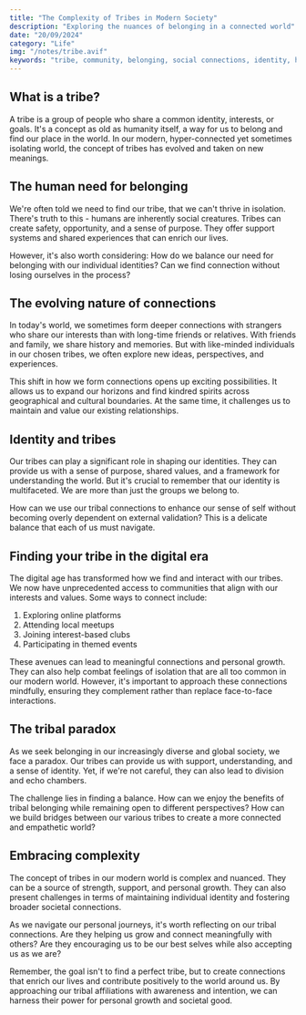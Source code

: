 ```yaml
---
title: "The Complexity of Tribes in Modern Society"
description: "Exploring the nuances of belonging in a connected world"
date: "20/09/2024"
category: "Life"
img: "/notes/tribe.avif"
keywords: "tribe, community, belonging, social connections, identity, human needs, digital era, social dynamics, cultural shift, individualism, collective identity, social psychology, group dynamics, societal integration"
---
```


## What is a tribe?

A tribe is a group of people who share a common identity, interests, or goals. It's a concept as old as humanity itself, a way for us to belong and find our place in the world. In our modern, hyper-connected yet sometimes isolating world, the concept of tribes has evolved and taken on new meanings.

## The human need for belonging

We're often told we need to find our tribe, that we can't thrive in isolation. There's truth to this - humans are inherently social creatures. Tribes can create safety, opportunity, and a sense of purpose. They offer support systems and shared experiences that can enrich our lives.

However, it's also worth considering: How do we balance our need for belonging with our individual identities? Can we find connection without losing ourselves in the process?

## The evolving nature of connections

In today's world, we sometimes form deeper connections with strangers who share our interests than with long-time friends or relatives. With friends and family, we share history and memories. But with like-minded individuals in our chosen tribes, we often explore new ideas, perspectives, and experiences.

This shift in how we form connections opens up exciting possibilities. It allows us to expand our horizons and find kindred spirits across geographical and cultural boundaries. At the same time, it challenges us to maintain and value our existing relationships.

## Identity and tribes

Our tribes can play a significant role in shaping our identities. They can provide us with a sense of purpose, shared values, and a framework for understanding the world. But it's crucial to remember that our identity is multifaceted. We are more than just the groups we belong to.

How can we use our tribal connections to enhance our sense of self without becoming overly dependent on external validation? This is a delicate balance that each of us must navigate.

## Finding your tribe in the digital era

The digital age has transformed how we find and interact with our tribes. We now have unprecedented access to communities that align with our interests and values. Some ways to connect include:

1. Exploring online platforms
2. Attending local meetups
3. Joining interest-based clubs
4. Participating in themed events

These avenues can lead to meaningful connections and personal growth. They can also help combat feelings of isolation that are all too common in our modern world. However, it's important to approach these connections mindfully, ensuring they complement rather than replace face-to-face interactions.

## The tribal paradox

As we seek belonging in our increasingly diverse and global society, we face a paradox. Our tribes can provide us with support, understanding, and a sense of identity. Yet, if we're not careful, they can also lead to division and echo chambers.

The challenge lies in finding a balance. How can we enjoy the benefits of tribal belonging while remaining open to different perspectives? How can we build bridges between our various tribes to create a more connected and empathetic world?

## Embracing complexity

The concept of tribes in our modern world is complex and nuanced. They can be a source of strength, support, and personal growth. They can also present challenges in terms of maintaining individual identity and fostering broader societal connections.

As we navigate our personal journeys, it's worth reflecting on our tribal connections. Are they helping us grow and connect meaningfully with others? Are they encouraging us to be our best selves while also accepting us as we are?

Remember, the goal isn't to find a perfect tribe, but to create connections that enrich our lives and contribute positively to the world around us. By approaching our tribal affiliations with awareness and intention, we can harness their power for personal growth and societal good.
